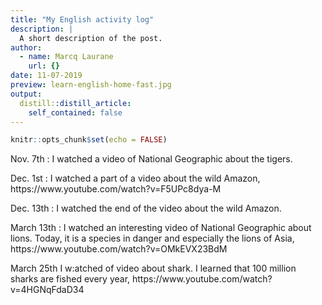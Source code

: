 ```yaml
---
title: "My English activity log"
description: |
  A short description of the post.
author:
  - name: Marcq Laurane
    url: {}
date: 11-07-2019
preview: learn-english-home-fast.jpg
output:
  distill::distill_article:
    self_contained: false
---
```


```r
knitr::opts_chunk$set(echo = FALSE)
```

Nov. 7th  : I watched a video of National Geographic about the tigers.

Dec. 1st : I watched a part of a video about the wild Amazon, https://www.youtube.com/watch?v=F5UPc8dya-M 

Dec. 13th : I watched the end of the video about the wild Amazon.

March 13th  : I watched an interesting video of National Geographic about lions. Today, it is a species in danger and especially the lions of Asia, 
https://www.youtube.com/watch?v=OMkEVX23BdM

March 25th  I w:atched of video about shark. I learned that 100 million sharks are fished every year,
https://www.youtube.com/watch?v=4HGNqFdaD34
